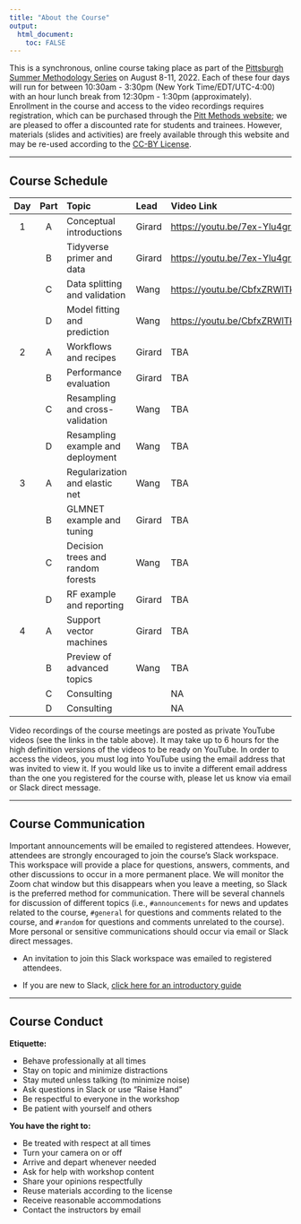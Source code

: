```yaml
---
title: "About the Course"
output: 
  html_document:
    toc: FALSE
---
```


This is a synchronous, online course taking place as part of the [Pittsburgh Summer Methodology Series](https://www.pittmethods.com) on August 8-11, 2022. Each of these four days will run for between 10:30am - 3:30pm (New York Time/EDT/UTC-4:00) with an hour lunch break from 12:30pm - 1:30pm (approximately). Enrollment in the course and access to the video recordings requires registration, which can be purchased through the [Pitt Methods website](https://www.pittmethods.com/applied-ml); we are pleased to offer a discounted rate for students and trainees. However, materials (slides and activities) are freely available through this website and may be re-used according to the [CC-BY License](https://github.com/PittMethods/appliedml/blob/main/LICENSE.txt).

---

## Course Schedule

| Day | Part | Topic                             | Lead   | Video Link                     |
| :-: | :--: | :-------------------------------- | :----- | :----------------------------- |
| 1   | A    | Conceptual introductions          | Girard | <https://youtu.be/7ex-Ylu4grs> |
|     | B    | Tidyverse primer and data         | Girard | <https://youtu.be/7ex-Ylu4grs> |
|     | C    | Data splitting and validation     | Wang   | <https://youtu.be/CbfxZRWlTkI> |
|     | D    | Model fitting and prediction      | Wang   | <https://youtu.be/CbfxZRWlTkI> |
| 2   | A    | Workflows and recipes             | Girard | TBA                            |
|     | B    | Performance evaluation            | Girard | TBA                            |
|     | C    | Resampling and cross-validation   | Wang   | TBA                            |
|     | D    | Resampling example and deployment | Wang   | TBA                            |
| 3   | A    | Regularization and elastic net    | Wang   | TBA                            |
|     | B    | GLMNET example and tuning         | Girard | TBA                            |
|     | C    | Decision trees and random forests | Wang   | TBA                            |
|     | D    | RF example and reporting          | Girard | TBA                            |
| 4   | A    | Support vector machines           | Girard | TBA                            |
|     | B    | Preview of advanced topics        | Wang   | TBA                            |
|     | C    | Consulting                        |        | NA                             |
|     | D    | Consulting                        |        | NA                             |


Video recordings of the course meetings are posted as private YouTube videos (see the links in the table above). It may take up to 6 hours for the high definition versions of the videos to be ready on YouTube. In order to access the videos, you must log into YouTube using the email address that was invited to view it. If you would like us to invite a different email address than the one you registered for the course with, please let us know via email or Slack direct message.

---

## Course Communication

Important announcements will be emailed to registered attendees. However, attendees are strongly encouraged to join the course's Slack workspace. This workspace will provide a place for questions, answers, comments, and other discussions to occur in a more permanent place. We will monitor the Zoom chat window but this disappears when you leave a meeting, so Slack is the preferred method for communication. There will be several channels for discussion of different topics (i.e., `#announcements` for news and updates related to the course, `#general` for questions and comments related to the course, and `#random` for questions and comments unrelated to the course). More personal or sensitive communications should occur via email or Slack direct messages.

- An invitation to join this Slack workspace was emailed to registered attendees.

- If you are new to Slack, [click here for an introductory guide](https://slack.com/help/articles/218080037-Getting-started-for-new-Slack-users)

---

## Course Conduct

**Etiquette:**

- Behave professionally at all times
- Stay on topic and minimize distractions
- Stay muted unless talking (to minimize noise)
- Ask questions in Slack or use "Raise Hand"
- Be respectful to everyone in the workshop
- Be patient with yourself and others

**You have the right to:**

- Be treated with respect at all times
- Turn your camera on or off
- Arrive and depart whenever needed
- Ask for help with workshop content
- Share your opinions respectfully
- Reuse materials according to the license
- Receive reasonable accommodations
- Contact the instructors by email
